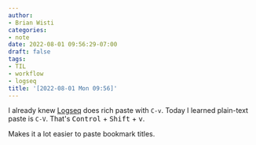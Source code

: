 ```yaml
---
author:
- Brian Wisti
categories:
- note
date: 2022-08-01 09:56:29-07:00
draft: false
tags:
- TIL
- workflow
- logseq
title: '[2022-08-01 Mon 09:56]'
---
```


I already knew [Logseq][logseq] does rich paste with `C-v`.
Today I learned plain-text paste is `C-V`.
That's <kbd>Control</kbd> + <kbd>Shift</kbd> + <kbd>v</kbd>.

Makes it a lot easier to paste bookmark titles.

[logseq]: https://logseq.com